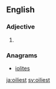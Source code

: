 ==English==

===Adjective===
{{head|en}}

# {{en-superlative of|oily}}

===Anagrams===
* [[iolites#English|iolites]]

[[ja:oiliest]]
[[sv:oiliest]]